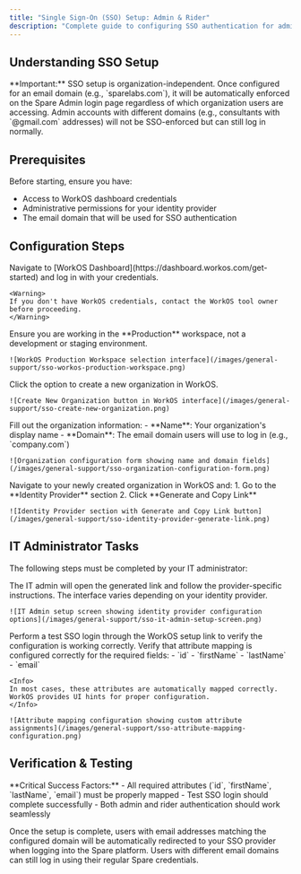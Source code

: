 ```yaml
---
title: "Single Sign-On (SSO) Setup: Admin & Rider"
description: "Complete guide to configuring SSO authentication for admin and rider access using WorkOS integration"
---
```


## Understanding SSO Setup

<Note>
**Important:** SSO setup is organization-independent. Once configured for an email domain (e.g., `sparelabs.com`), it will be automatically enforced on the Spare Admin login page regardless of which organization users are accessing. Admin accounts with different domains (e.g., consultants with `@gmail.com` addresses) will not be SSO-enforced but can still log in normally.
</Note>

## Prerequisites

Before starting, ensure you have:
- Access to WorkOS dashboard credentials
- Administrative permissions for your identity provider
- The email domain that will be used for SSO authentication

## Configuration Steps

<Steps>
  <Step title="Access WorkOS Dashboard">
    Navigate to [WorkOS Dashboard](https://dashboard.workos.com/get-started) and log in with your credentials.
    
    <Warning>
    If you don't have WorkOS credentials, contact the WorkOS tool owner before proceeding.
    </Warning>
  </Step>

  <Step title="Select Production Environment">
    Ensure you are working in the **Production** workspace, not a development or staging environment.
    
    ![WorkOS Production Workspace selection interface](/images/general-support/sso-workos-production-workspace.png)
  </Step>

  <Step title="Create New Organization">
    Click the option to create a new organization in WorkOS.
    
    ![Create New Organization button in WorkOS interface](/images/general-support/sso-create-new-organization.png)
  </Step>

  <Step title="Configure Organization Details">
    Fill out the organization information:
    - **Name**: Your organization's display name
    - **Domain**: The email domain users will use to log in (e.g., `company.com`)
    
    ![Organization configuration form showing name and domain fields](/images/general-support/sso-organization-configuration-form.png)
  </Step>

  <Step title="Generate Setup Link">
    Navigate to your newly created organization in WorkOS and:
    1. Go to the **Identity Provider** section
    2. Click **Generate and Copy Link**
    
    ![Identity Provider section with Generate and Copy Link button](/images/general-support/sso-identity-provider-generate-link.png)
  </Step>
</Steps>

## IT Administrator Tasks

The following steps must be completed by your IT administrator:

<Accordion title="IT Admin Setup Process">
<Steps>
  <Step title="Open Setup Link">
    The IT admin will open the generated link and follow the provider-specific instructions. The interface varies depending on your identity provider.
    
    ![IT Admin setup screen showing identity provider configuration options](/images/general-support/sso-it-admin-setup-screen.png)
  </Step>

  <Step title="Test SSO Login">
    Perform a test SSO login through the WorkOS setup link to verify the configuration is working correctly.
  </Step>

  <Step title="Configure Attribute Mapping">
    Verify that attribute mapping is configured correctly for the required fields:
    - `id`
    - `firstName` 
    - `lastName`
    - `email`
    
    <Info>
    In most cases, these attributes are automatically mapped correctly. WorkOS provides UI hints for proper configuration.
    </Info>
    
    ![Attribute mapping configuration showing custom attribute assignments](/images/general-support/sso-attribute-mapping-configuration.png)
  </Step>
</Steps>
</Accordion>

## Verification & Testing

<Tip>
**Critical Success Factors:**
- All required attributes (`id`, `firstName`, `lastName`, `email`) must be properly mapped
- Test SSO login should complete successfully
- Both admin and rider authentication should work seamlessly
</Tip>

Once the setup is complete, users with email addresses matching the configured domain will be automatically redirected to your SSO provider when logging into the Spare platform. Users with different email domains can still log in using their regular Spare credentials.